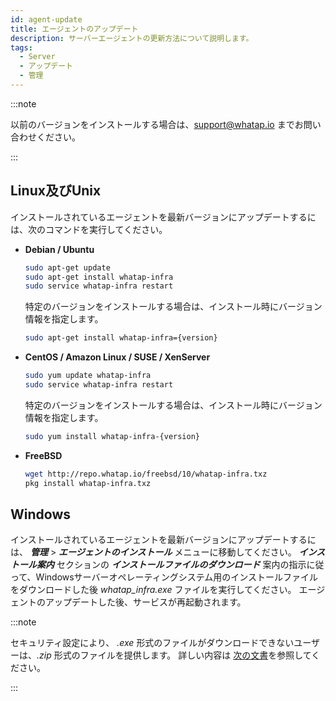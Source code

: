 ```yaml
---
id: agent-update
title: エージェントのアップデート
description: サーバーエージェントの更新方法について説明します。
tags:
  - Server
  - アップデート
  - 管理
---
```


:::note

以前のバージョンをインストールする場合は、support@whatap.io までお問い合わせください。

:::

## Linux及びUnix

インストールされているエージェントを最新バージョンにアップデートするには、次のコマンドを実行してください。

- **Debian / Ubuntu**

  ```bash title=SH
  sudo apt-get update
  sudo apt-get install whatap-infra
  sudo service whatap-infra restart
  ```

  特定のバージョンをインストールする場合は、インストール時にバージョン情報を指定します。

  ```bash
  sudo apt-get install whatap-infra={version}
  ```

- **CentOS / Amazon Linux / SUSE / XenServer**

  ```bash title=SH
  sudo yum update whatap-infra
  sudo service whatap-infra restart
  ```

  特定のバージョンをインストールする場合は、インストール時にバージョン情報を指定します。

  ```bash
  sudo yum install whatap-infra-{version}
  ```

- **FreeBSD**

  ```bash title=SH
  wget http://repo.whatap.io/freebsd/10/whatap-infra.txz
  pkg install whatap-infra.txz
  ```

## Windows

インストールされているエージェントを最新バージョンにアップデートするには、 **_管理_** > **_エージェントのインストール_** メニューに移動してください。 **_インストール案内_** セクションの **_インストールファイルのダウンロード_** 案内の指示に従って、Windowsサーバーオペレーティングシステム用のインストールファイルをダウンロードした後 _whatap_infra.exe_ ファイルを実行してください。 エージェントのアップデートした後、サービスが再起動されます。

:::note

セキュリティ設定により、 _.exe_ 形式のファイルがダウンロードできないユーザーは、_.zip_ 形式のファイルを提供します。 詳しい内容は [次の文書](../server/server-os/server-windows)を参照してください。

:::
